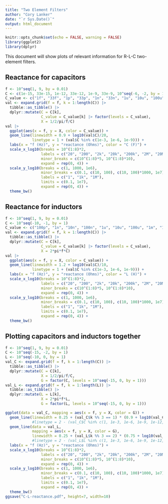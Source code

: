 ```yaml
---
title: "Two Element Filters"
author: "Cory Lanker"
date: "`r Sys.Date()`"
output: html_document
---
```


```r
knitr::opts_chunk$set(echo = FALSE, warning = FALSE)
library(ggplot2)
library(dplyr)
```

This document will show plots of relevant information for R-L-C two-element 
filters.

## Reactance for capacitors
```r
f <- 10^seq(1, 9, by = 0.01)
C <- c(1e-15, 33e-15, 1e-12, 33e-12, 1e-9, 33e-9, 10^seq(-6, -2, by = 1))
C_value <- c("1f", "33f", "1p", "33p", "1n", "33n", "1u", "10u", "100u", "1000u", "10000u")
val <- expand.grid(f = f, k = 1:length(C)) |>
  tibble::as_tibble() |>
  dplyr::mutate(C = C[k], 
                C_value = C_value[k] |> factor(levels = C_value),
                X = 1/2/pi/f/C)
val |>
  ggplot(aes(x = f, y = X, color = C_value)) +
  geom_line(linewidth = 0.9 + log10(val$C)/20,
            linetype = 1 + (val$C %in% c(1e-3, 1e-6, 1e-9))) +
  labs(x = "f (Hz)", y = "reactance (Ohms)", color = "C (F)") +
  scale_x_log10(breaks = 10^(1:8)*2,
                labels = c("20", "200", "2k", "20k", "200k", "2M", "20M", "200M"),
                minor_breaks = c(10^(1:8)*5, 10^(1:8)*10),
                expand = rep(0, 4)) + 
  scale_y_log10(breaks = c(1, 1000, 1e6),
                minor_breaks = c(0.1, c(10, 100), c(10, 100)*1000, 1e7),
                labels = c("1", "1k", "1M"),
                limits = c(0.1, 1e7),
                expand = rep(0, 4)) +
  theme_bw()
```

## Reactance for inductors
```r
f <- 10^seq(1, 9, by = 0.01)
C <- 10^seq(-10, -1, by = 1)
C_value <- c("100p", "1n", "10n", "100n", "1u", "10u", "100u", "1m", "10m", "100m")
val <- expand.grid(f = f, k = 1:length(C)) |>
  tibble::as_tibble() |>
  dplyr::mutate(C = C[k], 
                C_value = C_value[k] |> factor(levels = C_value),
                X = 2*pi*f*C)
val |>
  ggplot(aes(x = f, y = X, color = C_value)) +
  geom_line(linewidth = 1.2 + log10(val$C)/10,
            linetype = 1 + (val$C %in% c(1e-3, 1e-6, 1e-9))) +
  labs(x = "f (Hz)", y = "reactance (Ohms)", color = "L (H)") +
  scale_x_log10(breaks = 10^(1:8)*2,
                labels = c("20", "200", "2k", "20k", "200k", "2M", "20M", "200M"),
                minor_breaks = c(10^(1:8)*5, 10^(1:8)*10),
                expand = rep(0, 4)) + 
  scale_y_log10(breaks = c(1, 1000, 1e6),
                minor_breaks = c(0.1, c(10, 100), c(10, 100)*1000, 1e7),
                labels = c("1", "1k", "1M"),
                limits = c(0.1, 1e7),
                expand = rep(0, 4)) +
  theme_bw()
```


## Plotting capacitors and inductors together

```r
f <- 10^seq(1, 9, by = 0.01)
C <- 10^seq(-15, -2, by = 1)
L <- 10^seq(-10, 0, by = 1)
val_C <- expand.grid(f = f, k = 1:length(C)) |>
  tibble::as_tibble() |>
  dplyr::mutate(C = C[k], 
                X = 1/2/pi/f/C,
                G = factor(C, levels = 10^seq(-15, 0, by = 1)))
val_L <- expand.grid(f = f, k = 1:length(L)) |>
  tibble::as_tibble() |>
  dplyr::mutate(L = L[k], 
                X = 2*pi*f*L,
                G = factor(L, levels = 10^seq(-15, 0, by = 1)))

ggplot(data = val_C, mapping = aes(x = f, y = X, color = G)) +
  geom_line(linewidth = 0.25 + (val_C$k %% 3 == 1) * (0.9 + log10(val_C$C)/20)) +
            #linetype = 2 - (val_C$C %in% c(1, 1e-3, 1e-6, 1e-9, 1e-12, 1e-15))) +
  geom_line(data = val_L, 
            mapping = aes(x = f, y = X, color = G),
            linewidth = 0.25 + (val_L$k %% 3 == 2) * (0.75 + log10(val_L$L)/20)) +
            #linetype = 2 - (val_L$L %in% c(1, 1e-3, 1e-6, 1e-9, 1e-12, 1e-15))) +
  labs(x = "f (Hz)", y = "reactance (Ohms)") +
  scale_x_log10(breaks = 10^(1:8)*2,
                labels = c("20", "200", "2k", "20k", "200k", "2M", "20M", "200M"),
                minor_breaks = c(10^(1:8)*5, 10^(1:8)*10),
                expand = rep(0, 4)) + 
  scale_y_log10(breaks = c(1, 1000, 1e6),
                minor_breaks = c(0.1, c(10, 100), c(10, 100)*1000, 1e7),
                labels = c("1", "1k", "1M"),
                limits = c(0.1, 1e7),
                expand = rep(0, 4)) +
  theme_bw()
ggsave("C-L-reactance.pdf", height=7, width=10)
```

